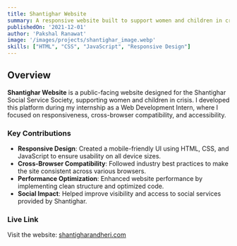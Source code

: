 ---
title: Shantighar Website
summary: A responsive website built to support women and children in crisis, developed during a web development internship.
publishedOn: '2021-12-01'
author: 'Pakshal Ranawat'
image: '/images/projects/shantighar_image.webp'
skills: ["HTML", "CSS", "JavaScript", "Responsive Design"]
---

## Overview

**Shantighar Website** is a public-facing website designed for the Shantighar Social Service Society, supporting women and children in crisis. I developed this platform during my internship as a Web Development Intern, where I focused on responsiveness, cross-browser compatibility, and accessibility.

### Key Contributions

- **Responsive Design**: Created a mobile-friendly UI using HTML, CSS, and JavaScript to ensure usability on all device sizes.
- **Cross-Browser Compatibility**: Followed industry best practices to make the site consistent across various browsers.
- **Performance Optimization**: Enhanced website performance by implementing clean structure and optimized code.
- **Social Impact**: Helped improve visibility and access to social services provided by Shantighar.

### Live Link

Visit the website: <a href="https://shantigharandheri.com/" target="_blank" rel="noopener noreferrer">shantigharandheri.com</a>

